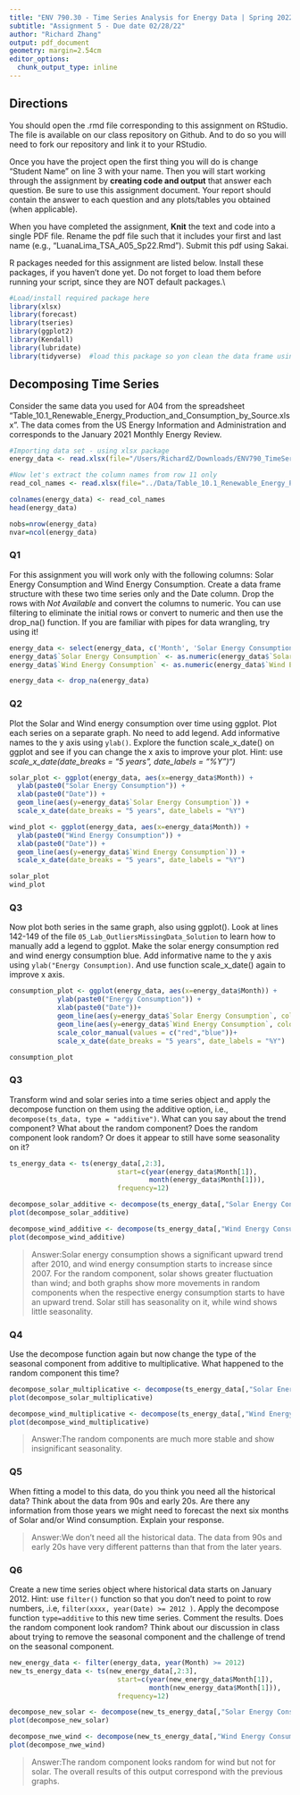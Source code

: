 ```yaml
---
title: "ENV 790.30 - Time Series Analysis for Energy Data | Spring 2022"
subtitle: "Assignment 5 - Due date 02/28/22"
author: "Richard Zhang"
output: pdf_document
geometry: margin=2.54cm
editor_options: 
  chunk_output_type: inline
---
```


## Directions

You should open the .rmd file corresponding to this assignment on RStudio. The file is available on our class repository on Github. And to do so you will need to fork our repository and link it to your RStudio.

Once you have the project open the first thing you will do is change "Student Name" on line 3 with your name. Then you will start working through the assignment by **creating code and output** that answer each question. Be sure to use this assignment document. Your report should contain the answer to each question and any plots/tables you obtained (when applicable).

When you have completed the assignment, **Knit** the text and code into a single PDF file. Rename the pdf file such that it includes your first and last name (e.g., "LuanaLima_TSA_A05_Sp22.Rmd"). Submit this pdf using Sakai.

R packages needed for this assignment are listed below. Install these packages, if you haven't done yet. Do not forget to load them before running your script, since they are NOT default packages.\\

```r
#Load/install required package here
library(xlsx)
library(forecast)
library(tseries)
library(ggplot2)
library(Kendall)
library(lubridate)
library(tidyverse)  #load this package so yon clean the data frame using pipes


```

## Decomposing Time Series

Consider the same data you used for A04 from the spreadsheet "Table_10.1_Renewable_Energy_Production_and_Consumption_by_Source.xlsx". The data comes from the US Energy Information and Administration and corresponds to the January 2021 Monthly Energy Review.

```r
#Importing data set - using xlsx package
energy_data <- read.xlsx(file="/Users/RichardZ/Downloads/ENV790_TimeSeriesAnalysis_Sp2022/Data/Table_10.1_Renewable_Energy_Production_and_Consumption_by_Source.xlsx",header=FALSE,startRow = 13,sheetIndex=1) 

#Now let's extract the column names from row 11 only
read_col_names <- read.xlsx(file="../Data/Table_10.1_Renewable_Energy_Production_and_Consumption_by_Source.xlsx",header=FALSE,startRow = 11,endRow=11,sheetIndex=1)

colnames(energy_data) <- read_col_names
head(energy_data)

nobs=nrow(energy_data)
nvar=ncol(energy_data)

```

### Q1

For this assignment you will work only with the following columns: Solar Energy Consumption and Wind Energy Consumption. Create a data frame structure with these two time series only and the Date column. Drop the rows with *Not Available* and convert the columns to numeric. You can use filtering to eliminate the initial rows or convert to numeric and then use the drop_na() function. If you are familiar with pipes for data wrangling, try using it!

```r
energy_data <- select(energy_data, c('Month', 'Solar Energy Consumption', 'Wind Energy Consumption'))
energy_data$`Solar Energy Consumption` <- as.numeric(energy_data$`Solar Energy Consumption`)
energy_data$`Wind Energy Consumption` <- as.numeric(energy_data$`Wind Energy Consumption`)

energy_data <- drop_na(energy_data)

```

### Q2

Plot the Solar and Wind energy consumption over time using ggplot. Plot each series on a separate graph. No need to add legend. Add informative names to the y axis using `ylab()`. Explore the function scale_x\_date() on ggplot and see if you can change the x axis to improve your plot. Hint: use *scale_x\_date(date_breaks = "5 years", date_labels = "%Y")")*

```r
solar_plot <- ggplot(energy_data, aes(x=energy_data$Month)) +
  ylab(paste0("Solar Energy Consumption")) +
  xlab(paste0("Date")) +
  geom_line(aes(y=energy_data$`Solar Energy Consumption`)) +
  scale_x_date(date_breaks = "5 years", date_labels = "%Y")

wind_plot <- ggplot(energy_data, aes(x=energy_data$Month)) +
  ylab(paste0("Wind Energy Consumption")) +
  xlab(paste0("Date")) +
  geom_line(aes(y=energy_data$`Wind Energy Consumption`)) +
  scale_x_date(date_breaks = "5 years", date_labels = "%Y")

solar_plot
wind_plot

```

### Q3

Now plot both series in the same graph, also using ggplot(). Look at lines 142-149 of the file `05_Lab_OutliersMissingData_Solution` to learn how to manually add a legend to ggplot. Make the solar energy consumption red and wind energy consumption blue. Add informative name to the y axis using `ylab("Energy Consumption)`. And use function scale_x\_date() again to improve x axis.

```r
consumption_plot <- ggplot(energy_data, aes(x=energy_data$Month)) +
            ylab(paste0("Energy Consumption")) +
            xlab(paste0("Date"))+
            geom_line(aes(y=energy_data$`Solar Energy Consumption`, color="Solar"))+
            geom_line(aes(y=energy_data$`Wind Energy Consumption`, color="Wind"))+
            scale_color_manual(values = c("red","blue"))+
            scale_x_date(date_breaks = "5 years", date_labels = "%Y")

consumption_plot

```

### Q3

Transform wind and solar series into a time series object and apply the decompose function on them using the additive option, i.e., `decompose(ts_data, type = "additive")`. What can you say about the trend component? What about the random component? Does the random component look random? Or does it appear to still have some seasonality on it?

```r
ts_energy_data <- ts(energy_data[,2:3],
                           start=c(year(energy_data$Month[1]),
                                   month(energy_data$Month[1])),
                           frequency=12) 

decompose_solar_additive <- decompose(ts_energy_data[,"Solar Energy Consumption"],"additive")
plot(decompose_solar_additive)

decompose_wind_additive <- decompose(ts_energy_data[,"Wind Energy Consumption"],"additive")
plot(decompose_wind_additive)

```
> Answer:Solar energy consumption shows a significant upward trend after 2010, and wind energy consumption starts to increase since 2007. For the random component, solar shows greater fluctuation than wind; and both graphs show more movements in random components when the respective energy consumption starts to have an upward trend. Solar still has seasonality on it, while wind shows little seasonality.

### Q4

Use the decompose function again but now change the type of the seasonal component from additive to multiplicative. What happened to the random component this time?

```r
decompose_solar_multiplicative <- decompose(ts_energy_data[,"Solar Energy Consumption"],"multiplicative")
plot(decompose_solar_multiplicative)

decompose_wind_multiplicative <- decompose(ts_energy_data[,"Wind Energy Consumption"],"multiplicative")
plot(decompose_wind_multiplicative)

```
> Answer:The random components are much more stable and show insignificant seasonality.

### Q5

When fitting a model to this data, do you think you need all the historical data? Think about the data from 90s and early 20s. Are there any information from those years we might need to forecast the next six months of Solar and/or Wind consumption. Explain your response.

> Answer:We don’t need all the historical data. The data from 90s and early 20s have very different patterns than that from the later years.

### Q6

Create a new time series object where historical data starts on January 2012. Hint: use `filter()` function so that you don't need to point to row numbers, .i.e, `filter(xxxx, year(Date) >= 2012 )`. Apply the decompose function `type=additive` to this new time series. Comment the results. Does the random component look random? Think about our discussion in class about trying to remove the seasonal component and the challenge of trend on the seasonal component.

```r
new_energy_data <- filter(energy_data, year(Month) >= 2012)
new_ts_energy_data <- ts(new_energy_data[,2:3],
                           start=c(year(new_energy_data$Month[1]),
                                   month(new_energy_data$Month[1])),
                           frequency=12) 

decompose_new_solar <- decompose(new_ts_energy_data[,"Solar Energy Consumption"],"additive")
plot(decompose_new_solar)

decompose_nwe_wind <- decompose(new_ts_energy_data[,"Wind Energy Consumption"],"additive")
plot(decompose_nwe_wind)

```

> Answer:The random component looks random for wind but not for solar. The overall results of this output correspond with the previous graphs.




